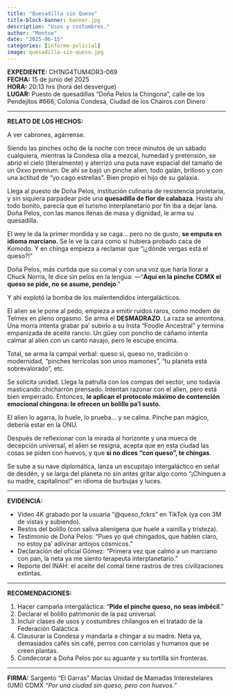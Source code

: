 ```yaml
---
title: "Quesadilla sin Queso"
title-block-banner: banner.jpg
description: "Usos y costumbres."
author: "Montse"
date: "2025-06-15"
categories: [informe-policial]
image: quesadilla-sin-queso.jpg
---
```


**EXPEDIENTE:** CH1NG4TUM4DR3-069  
**FECHA:** 15 de junio del 2025  
**HORA:** 20:13 hrs (hora del desvergue)  
**LUGAR:** Puesto de quesadillas “Doña Pelos la Chingona”, calle de los Pendejitos #666, Colonia Condesa, Ciudad de los Chairos con Dinero  

---

**RELATO DE LOS HECHOS:**

A ver cabrones, agárrense.

Siendo las pinches ocho de la noche con trece minutos de un sábado cualquiera, mientras la Condesa olía a mezcal, humedad y pretensión, se abrió el cielo (literalmente) y aterrizó una puta nave espacial del tamaño de un Oxxo premium. De ahí se bajó un pinche alien, todo galán, brilloso y con una actitud de “yo cago estrellas”. Bien propio el hijo de su galaxia.

Llega al puesto de Doña Pelos, institución culinaria de resistencia proletaria, y sin siquiera parpadear pide una **quesadilla de flor de calabaza**. Hasta ahí todo bonito, parecía que el turismo interplanetario por fin iba a dejar lana. Doña Pelos, con las manos llenas de masa y dignidad, le arma su quesadilla.

El wey le da la primer mordida y se caga... pero no de gusto, **se emputa en idioma marciano**. Se le ve la cara como si hubiera probado caca de Komodo. Y en chinga empieza a reclamar que “¡¿dónde vergas está el queso?!”

Doña Pelos, más curtida que su comal y con una voz que haría llorar a Chuck Norris, le dice sin pelos en la lengua:
—“**Aquí en la pinche CDMX el queso se pide, no se asume, pendejo**.”

Y ahí explotó la bomba de los malentendidos intergalácticos.

El alien se le pone al pedo, empieza a emitir ruidos raros, como modem de Telmex en pleno orgasmo. Se arma el **DESMADRAZO**. La raza se amontona. Una morra intenta grabar pa' subirlo a su Insta “Foodie Ancestral” y termina empanizada de aceite rancio. Un güey con poncho de cáñamo intenta calmar al alien con un canto navajo, pero le escupe encima.

Total, se arma la campal verbal: queso sí, queso no, tradición o modernidad, “pinches terrícolas son unos mamones”, “tu planeta está sobrevalorado”, etc.

Se solicita unidad. Llega la patrulla con los compas del sector, uno todavía masticando chicharrón prensado. Intentan razonar con el alien, pero está bien emperrado. Entonces, **le aplican el protocolo máximo de contención emocional chingona: le ofrecen un bolillo pa’l susto.**

El alien lo agarra, lo huele, lo prueba... y se calma. Pinche pan mágico, debería estar en la ONU.

Después de reflexionar con la mirada al horizonte y una mueca de decepción universal, el alien se resigna, acepta que en esta ciudad las cosas se piden con huevos, y que **si no dices “con queso”, te chingas**.

Se sube a su nave diplomática, lanza un escupitajo intergaláctico en señal de desdén, y se larga del planeta no sin antes gritar algo como “¡Chinguen a su madre, capitalinos!” en idioma de burbujas y luces.

---

**EVIDENCIA:**

* Video 4K grabado por la usuaria “@queso\_fckrs” en TikTok (ya con 3M de vistas y subiendo).
* Restos del bolillo (con saliva alienígena que huele a vainilla y tristeza).
* Testimonio de Doña Pelos: “Pues yo qué chingados, que hablen claro, no estoy pa' adivinar antojos cósmicos.”
* Declaración del oficial Gómez: “Primera vez que calmo a un marciano con pan, la neta ya me siento terapeuta interplanetario.”
* Reporte del INAH: el aceite del comal tiene rastros de tres civilizaciones extintas.

---

**RECOMENDACIONES:**

1. Hacer campaña intergaláctica: “**Pide el pinche queso, no seas imbécil**.”
2. Declarar el bolillo patrimonio de la paz universal.
3. Incluir clases de usos y costumbres chilangos en el tratado de la Federación Galáctica.
4. Clausurar la Condesa y mandarla a chingar a su madre. Neta ya, demasiados cafés sin café, perros con carriolas y humanos que se creen plantas.
5. Condecorar a Doña Pelos por su aguante y su tortilla sin fronteras.

---

**FIRMA:**
Sargento “El Garras” Macías
Unidad de Mamadas Interestelares (UMI)
CDMX
*“Por una ciudad sin queso, pero con huevos.”*